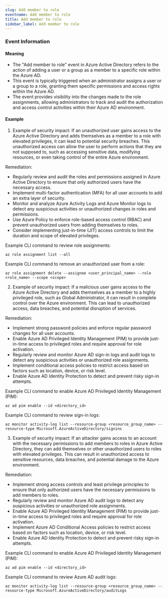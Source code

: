 ```yaml
--- 
slug: Add member to role
eventname: Add member to role
title: Add member to role
sidebar_label: Add member to role
---
```

                       
### Event Information

#### Meaning

- The "Add member to role" event in Azure Active Directory refers to the action of adding a user or a group as a member to a specific role within the Azure AD.
- This event is typically triggered when an administrator assigns a user or a group to a role, granting them specific permissions and access rights within the Azure AD.
- The event provides visibility into the changes made to the role assignments, allowing administrators to track and audit the authorization and access control activities within their Azure AD environment.

#### Example

1. Example of security impact: If an unauthorized user gains access to the Azure Active Directory and adds themselves as a member to a role with elevated privileges, it can lead to potential security breaches. This unauthorized access can allow the user to perform actions that they are not supposed to, such as accessing sensitive data, modifying resources, or even taking control of the entire Azure environment.

Remediation:
- Regularly review and audit the roles and permissions assigned in Azure Active Directory to ensure that only authorized users have the necessary access.
- Implement multi-factor authentication (MFA) for all user accounts to add an extra layer of security.
- Monitor and analyze Azure Activity Logs and Azure Monitor logs to detect any suspicious activities or unauthorized changes in roles and permissions.
- Use Azure Policy to enforce role-based access control (RBAC) and prevent unauthorized users from adding themselves to roles.
- Consider implementing just-in-time (JIT) access controls to limit the duration and scope of elevated privileges.

Example CLI command to review role assignments:
```
az role assignment list --all
```

Example CLI command to remove an unauthorized user from a role:
```
az role assignment delete --assignee <user_principal_name> --role <role_name> --scope <scope>
```

2. Example of security impact: If a malicious user gains access to the Azure Active Directory and adds themselves as a member to a highly privileged role, such as Global Administrator, it can result in complete control over the Azure environment. This can lead to unauthorized access, data breaches, and potential disruption of services.

Remediation:
- Implement strong password policies and enforce regular password changes for all user accounts.
- Enable Azure AD Privileged Identity Management (PIM) to provide just-in-time access to privileged roles and require approval for role activation.
- Regularly review and monitor Azure AD sign-in logs and audit logs to detect any suspicious activities or unauthorized role assignments.
- Implement conditional access policies to restrict access based on factors such as location, device, or risk level.
- Enable Azure AD Identity Protection to detect and prevent risky sign-in attempts.

Example CLI command to enable Azure AD Privileged Identity Management (PIM):
```
az ad pim enable --id <directory_id>
```

Example CLI command to review sign-in logs:
```
az monitor activity-log list --resource-group <resource_group_name> --resource-type Microsoft.AzureActiveDirectory/signins
```

3. Example of security impact: If an attacker gains access to an account with the necessary permissions to add members to roles in Azure Active Directory, they can add themselves or other unauthorized users to roles with elevated privileges. This can result in unauthorized access to sensitive resources, data breaches, and potential damage to the Azure environment.

Remediation:
- Implement strong access controls and least privilege principles to ensure that only authorized users have the necessary permissions to add members to roles.
- Regularly review and monitor Azure AD audit logs to detect any suspicious activities or unauthorized role assignments.
- Enable Azure AD Privileged Identity Management (PIM) to provide just-in-time access to privileged roles and require approval for role activation.
- Implement Azure AD Conditional Access policies to restrict access based on factors such as location, device, or risk level.
- Enable Azure AD Identity Protection to detect and prevent risky sign-in attempts.

Example CLI command to enable Azure AD Privileged Identity Management (PIM):
```
az ad pim enable --id <directory_id>
```

Example CLI command to review Azure AD audit logs:
```
az monitor activity-log list --resource-group <resource_group_name> --resource-type Microsoft.AzureActiveDirectory/auditLogs
```


 